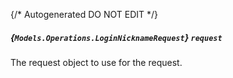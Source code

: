 {/* Autogenerated DO NOT EDIT  */}

##### *{`Models.Operations.LoginNicknameRequest`}* `request`
The request object to use for the request.
<Collapsible openLabel={Labels.showProperties} closeLabel={Labels.hideProperties}>
    <LoginNicknameRequest/>
</Collapsible>


